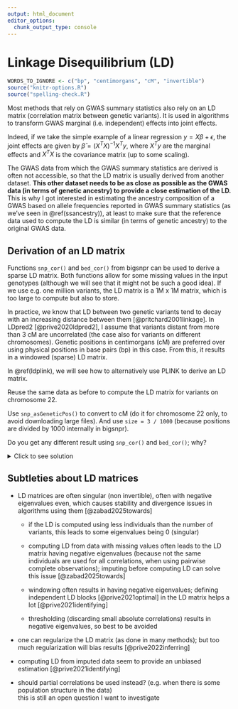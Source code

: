 ```yaml
---
output: html_document
editor_options: 
  chunk_output_type: console
---
```


# Linkage Disequilibrium (LD)

```r
WORDS_TO_IGNORE <- c("bp", "centimorgans", "cM", "invertible")
source("knitr-options.R")
source("spelling-check.R")
```

Most methods that rely on GWAS summary statistics also rely on an LD matrix (correlation matrix between genetic variants). It is used in algorithms to transform GWAS marginal (i.e. independent) effects into joint effects. 

Indeed, if we take the simple example of a linear regression $y = X \beta + \epsilon$, the joint effects are given by $\hat\beta = (X^T X)^{-1} X^T y$, where $X^T y$ are the marginal effects and $X^T X$ is the covariance matrix (up to some scaling).

The GWAS data from which the GWAS summary statistics are derived is often not accessible, so that the LD matrix is usually derived from another dataset. 
**This other dataset needs to be as close as possible as the GWAS data (in terms of genetic ancestry) to provide a close estimation of the LD.**
This is why I got interested in estimating the ancestry composition of a GWAS based on allele frequencies reported in GWAS summary statistics (as we've seen in \@ref(ssancestry)), at least to make sure that the reference data used to compute the LD is similar (in terms of genetic ancestry) to the original GWAS data.

## Derivation of an LD matrix

Functions `snp_cor()` and `bed_cor()` from bigsnpr can be used to derive a sparse LD matrix. Both functions allow for some missing values in the input genotypes (although we will see that it might not be such a good idea).
If we use e.g. one million variants, the LD matrix is a 1M x 1M matrix, which is too large to compute but also to store.

In practice, we know that LD between two genetic variants tend to decay with an increasing distance between them [@pritchard2001linkage]. In LDpred2 [@prive2020ldpred2], I assume that variants distant from more than 3 cM are uncorrelated (the case also for variants on different chromosomes). 
Genetic positions in centimorgans (cM) are preferred over using physical positions in base pairs (bp) in this case.
From this, it results in a windowed (sparse) LD matrix.

In \@ref(ldplink), we will see how to alternatively use PLINK to derive an LD matrix.

:::: {.infobox .exo}
Reuse the same data as before to compute the LD matrix for variants on chromosome 22. 

Use `snp_asGeneticPos()` to convert to cM (do it for chromosome 22 only, to avoid downloading large files). And use `size = 3 / 1000` (because positions are divided by 1000 internally in bigsnpr).

Do you get any different result using `snp_cor()` and `bed_cor()`; why?
::::

<details>
<summary>Click to see solution</summary>

```r
library(bigsnpr)
obj.bed <- bed("tmp-data/GWAS_data_sorted_QC.bed")
NCORES <- nb_cores()
```

```r
library(dplyr)
ind_chr22 <- which(obj.bed$map$chromosome == 22)
POS_chr22 <- obj.bed$map$physical.pos[ind_chr22]  # in bp

# downloads 5.9 MB
POS2_chr22 <- snp_asGeneticPos(infos.chr = rep(22, length(POS_chr22)), 
                               infos.pos = POS_chr22, dir = "tmp-data")
```

```r
cor1 <- bed_cor(obj.bed, ind.col = ind_chr22, ncores = NCORES,
                infos.pos = POS2_chr22, size = 3 / 1000)  # in cM
```


```r
bigsnp <- snp_attach("tmp-data/GWAS_data_sorted_QC.rds")
G <- bigsnp$genotypes
stopifnot(all(dim(G) == dim(obj.bed)))
cor2 <- snp_cor(G, ind.col = ind_chr22, ncores = NCORES,
                infos.pos = POS2_chr22, size = 3 / 1000)
cbind(cor2[1:5, 1:5], cor1[1:5, 1:5])  # not exactly the same; why?
```

</details>


## Subtleties about LD matrices

- LD matrices are often singular (non invertible), often with negative eigenvalues even, which causes stability and divergence issues in algorithms using them [@zabad2025towards]

    - if the LD is computed using less individuals than the number of variants, this leads to some eigenvalues being 0 (singular)
    
    - computing LD from data with missing values often leads to the LD matrix having negative eigenvalues (because not the same individuals are used for all correlations, when using pairwise complete observations); imputing before computing LD can solve this issue [@zabad2025towards]
    
    - windowing often results in having negative eigenvalues; defining independent LD blocks [@prive2021optimal] in the LD matrix helps a lot [@prive2021identifying]
    
    - thresholding (discarding small absolute correlations) results in negative eigenvalues, so best to be avoided

- one can regularize the LD matrix (as done in many methods); but too much regularization will bias results [@prive2022inferring]

- computing LD from imputed data seem to provide an unbiased estimation [@prive2021identifying]

- should partial correlations be used instead? (e.g. when there is some population structure in the data)    
this is still an open question I want to investigate
